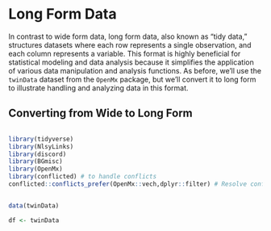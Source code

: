# Long Form Data


In contrast to wide form data, long form data, also known as "tidy data," structures datasets where each row represents a single observation, and each column represents a variable. This format is highly beneficial for statistical modeling and data analysis because it simplifies the application of various data manipulation and analysis functions. As before, we'll use the `twinData` dataset from the `OpenMx` package, but we'll convert it to long form to illustrate handling and analyzing data in this format.


## Converting from Wide to Long Form
```r
```

```r
library(tidyverse)
library(NlsyLinks)
library(discord)
library(BGmisc)
library(OpenMx)
library(conflicted) # to handle conflicts
conflicted::conflicts_prefer(OpenMx::vech,dplyr::filter) # Resolve conflicts


data(twinData)

df <- twinData
```
